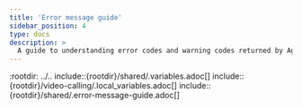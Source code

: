 ```yaml
---
title: 'Error message guide'
sidebar_position: 4
type: docs
description: >
  A guide to understanding error codes and warning codes returned by Agora Engine.
---
```


:rootdir: ../..
include::{rootdir}/shared/.variables.adoc[]
include::{rootdir}/video-calling/.local_variables.adoc[]
include::{rootdir}/shared/.error-message-guide.adoc[]
